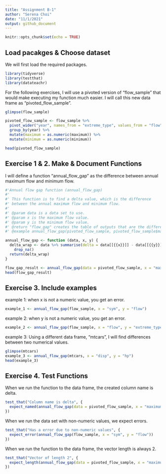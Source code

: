 ```yaml
---
title: "Assignment B-1"
author: "Serena Choi"
date: "11/1/2021"
output: github_document
---
```


```r
knitr::opts_chunk$set(echo = TRUE)
```

## Load pacakges & Choose dataset

We will first load the required packages. 
```r
library(tidyverse)
library(testthat)
library(datateachr)
```

For the following exercises, I will use a pivoted version of "flow_sample" that would make executing my function much easier. I will call this new data frame as "pivoted_flow_sample". 
```r
glimpse(flow_sample)
```

```r
pivoted_flow_sample <- flow_sample %>%
  pivot_wider("year", names_from = "extreme_type", values_from = "flow") %>%
  group_by(year) %>%
  mutate(maximum = as.numeric(maximum)) %>%
  mutate(minimum = as.numeric(minimum)) 

head(pivoted_flow_sample)
```

## Exercise 1 & 2. Make & Document Functions 


I will define a function "annual_flow_gap" as the difference between annual maximum flow and minimum flow.
```r
#'Annual flow gap function (annual_flow_gap)
#'
#' This function is to find a delta value, which is the difference
#' between the annual maximum flow and minimum flow. 
#'
#' @param data is a data set to use. 
#' @param x is the maximum flow value. 
#' @param y is the minimum flow value. 
#' @return "flow_gap" creates the table of outputs that are the difference between maximum and minimum flows for each year. 
#' @example annual_flow_gap(pivoted_flow_sample, pivoted_flow_sample$maximum , pivoted_flow_sample$minimum)

annual_flow_gap <- function (data, x, y) {
  delta_wrap <- data %>% summarise(delta = data[[{{x}}]] - data[[{{y}}]])   %>%
    drop_na()
  return(delta_wrap)
}

```


```r
flow_gap_result <- annual_flow_gap(data = pivoted_flow_sample, x = "maximum", y = "minimum") 
head(flow_gap_result)
```

## Exercise 3. Include examples

example 1: when x is not a numeric value, you get an error. 
```r
example_1 <- annual_flow_gap(flow_sample, x = "sym", y = "flow")

```

example 2: when y is not a numeric value, you get an error. 
```r
example_2 <- annual_flow_gap(flow_sample, x = "flow", y = "extreme_type")
```

example 3: Using a different data frame, "mtcars", I will find differences between two numerical values.  
```r
glimpse(mtcars)
example_3 <- annual_flow_gap(mtcars, x = "disp", y = "hp")
head(example_3)
```

## Exercise 4. Test Functions 
When we run the function to the data frame, the created column name is delta. 
```r
test_that("Column name is delta", {
  expect_named(annual_flow_gap(data = pivoted_flow_sample, x = "maximum", y = "minimum"), c("year", "delta"))
})
```

When we run the data set with non-numeric values, we expect errors. 
```r
test_that("Has a error due to non-numeric values", {
  expect_error(annual_flow_gap(flow_sample, x = "sym", y = "flow"))
})
```

When we run the function to the data frame, the vector length is always 2. 
```r
test_that("Vector of length 2", {
  expect_length(annual_flow_gap(data = pivoted_flow_sample, x = "maximum", y = "minimum"), 2)
})
  
```
